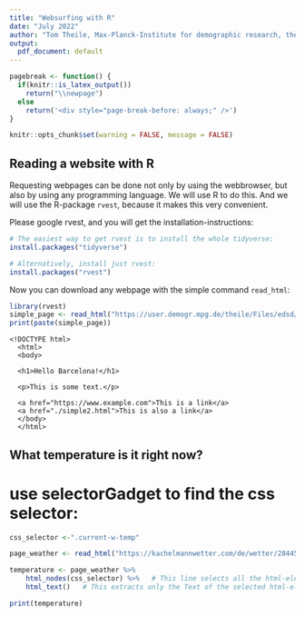 ```yaml
---
title: "Websurfing with R"
date: "July 2022"
author: "Tom Theile, Max-Planck-Institute for demographic research, theile@demogr.mpg.de"
output:
  pdf_document: default
---   
```

  
```r
pagebreak <- function() {
  if(knitr::is_latex_output())
    return("\\newpage")
  else
    return('<div style="page-break-before: always;" />')
}

knitr::opts_chunk$set(warning = FALSE, message = FALSE) 
```

## Reading a website with R

Requesting webpages can be done not only by using the webbrowser, but also by using any programming language. We will use R to do this. And we will use the R-package `rvest`, because it makes this very convenient.

Please google rvest, and you will get the installation-instructions:
  
```R
# The easiest way to get rvest is to install the whole tidyverse:
install.packages("tidyverse")

# Alternatively, install just rvest:
install.packages("rvest")
```

Now you can download any webpage with the simple command `read_html`:
  
```r
library(rvest)
simple_page <- read_html("https://user.demogr.mpg.de/theile/Files/edsd/simple.html")
print(paste(simple_page))
```

```
<!DOCTYPE html>
  <html>
  <body>
  
  <h1>Hello Barcelona!</h1>
  
  <p>This is some text.</p>
  
  <a href="https://www.example.com">This is a link</a>
  <a href="./simple2.html">This is also a link</a>
  </body>
  </html>
```


## What temperature is it right now?

# use selectorGadget to find the css selector:

```R
css_selector <-".current-w-temp"

page_weather <- read_html("https://kachelmannwetter.com/de/wetter/2844588-rostock")

temperature <- page_weather %>%
    html_nodes(css_selector) %>%   # This line selects all the html-elements with that css-selector
    html_text()   # This extracts only the Text of the selected html-elements

print(temperature)

```

